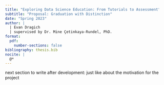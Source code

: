 ```yaml
---
title: "Exploring Data Science Education: From Tutorials to Assessment"
subtitle: "Proposal: Graduation with Distinction"
date: "Spring 2023"
author: |
  | Evan Dragich
  | supervised by Dr. Mine Çetinkaya-Rundel, PhD.
format:
  pdf:
    number-sections: false
bibliography: thesis.bib
nocite: |
  @*
---
```


next section to write after development: just like about the motivation for the project